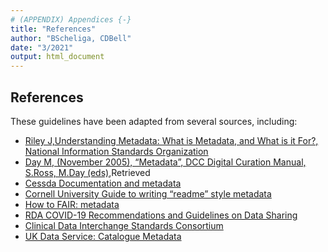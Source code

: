 ```yaml
---
# (APPENDIX) Appendices {-} 
title: "References"
author: "BScheliga, CDBell"
date: "3/2021"
output: html_document
---
```


## References
These guidelines have been adapted from several sources, including:

* [Riley J,Understanding Metadata: What is Metadata, and What is it For?, National Information Standards Organization](https://groups.niso.org/apps/group_public/download.php/17446/Understanding%20Metadata.pdf)
* [Day M, (November 2005), "Metadata", DCC Digital Curation Manual, S.Ross, M.Day (eds)](http://www.dcc.ac.uk/resource/curation-manual/chapters/metadata/),Retrieved <date>
* [Cessda Documentation and metadata](https://www.cessda.eu/Training/Training-Resources/Library/Data-Management-Expert-Guide/2.-Organise-Document/Documentation-and-metadata)
* [Cornell University Guide to writing "readme" style metadata](https://data.research.cornell.edu/content/readme)
* [How to FAIR: metadata](https://howtofair.dk/how-to-fair/metadata/)
* [RDA COVID-19 Recommendations and Guidelines on Data Sharing](https://zenodo.org/record/3932953#.X3HHy-17mM9)
* [Clinical Data Interchange Standards Consortium](https://www.cdisc.org/standards)
* [UK Data Service:  Catalogue Metadata](https://www.ukdataservice.ac.uk/manage-data/document/metadata.aspx)
